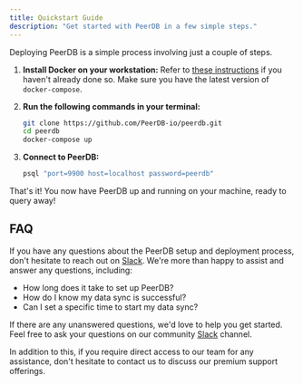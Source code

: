 ```yaml
---
title: Quickstart Guide
description: "Get started with PeerDB in a few simple steps."
---
```


Deploying PeerDB is a simple process involving just a couple of steps.

1.  **Install Docker on your workstation:** Refer to [these instructions](https://www.docker.com/products/docker-desktop) if you haven't already done so. Make sure you have the latest version of `docker-compose`.

2.  **Run the following commands in your terminal:**

    ```bash
    git clone https://github.com/PeerDB-io/peerdb.git
    cd peerdb
    docker-compose up
    ```

3.  **Connect to PeerDB:**


    ```bash
    psql "port=9900 host=localhost password=peerdb"
    ```


That's it! You now have PeerDB up and running on your machine, ready to query away!

FAQ
---

If you have any questions about the PeerDB setup and deployment process, don't hesitate to reach out on [Slack](https://join.slack.com/t/peerdb-public/shared_invite/zt-1wo9jydev-EXInbMtCtpAKFFWdi7QvLQ). We're more than happy to assist and answer any questions, including:

*   How long does it take to set up PeerDB?
*   How do I know my data sync is successful?
*   Can I set a specific time to start my data sync?

If there are any unanswered questions, we'd love to help you get started. Feel free to ask your questions on our community [Slack](https://join.slack.com/t/peerdb-public/shared_invite/zt-1wo9jydev-EXInbMtCtpAKFFWdi7QvLQ) channel.

In addition to this, if you require direct access to our team for any assistance, don't hesitate to contact us to discuss our premium support offerings.
